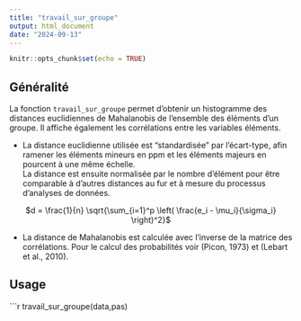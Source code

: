 ```yaml
---
title: "travail_sur_groupe"
output: html_document
date: "2024-09-13"
---
```


```r
knitr::opts_chunk$set(echo = TRUE)
```

## Généralité

La fonction `travail_sur_groupe` permet d'obtenir un histogramme des distances euclidiennes de Mahalanobis de l'ensemble des éléments d'un groupe. Il affiche également les corrélations entre les variables éléments.  

* La distance euclidienne utilisée est "standardisée" par l'écart-type, afin ramener les éléments mineurs en ppm et les éléments majeurs en pourcent à une même échelle.  
La distance est ensuite normalisée par le nombre d'élément pour être comparable à d'autres distances au fur et à mesure du processus d'analyses de données.  

<center>
$d = \frac{1}{n} \sqrt{\sum_{i=1}^p \left( \frac{e_i - \mu_i}{\sigma_i} \right)^2}$
</center>  
  
  
* La distance de Mahalanobis est calculée avec l'inverse de la matrice des corrélations. Pour le calcul des probabilités voir (Picon, 1973) et (Lebart et al., 2010).

## Usage

```r
travail_sur_groupe(data,pas)
